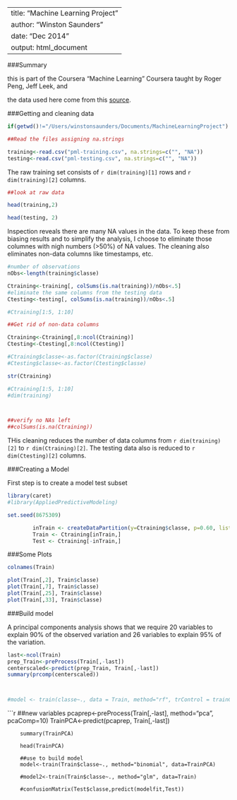 
---
title: "Machine Learning Project"
author: "Winston Saunders"
date: "Dec 2014"
output: html_document
---

###Summary

this is part of the Coursera "Machine Learning" Coursera taught by Roger Peng, Jeff Leek, and 

the data used here come from this [source](http://groupware.les.inf.puc-rio.br/har). 

###Getting and cleaning data

```r

if(getwd()!="/Users/winstonsaunders/Documents/MachineLearningProject") setwd("MachineLearningProject")

##Read the files assigning na.strings

training<-read.csv("pml-training.csv", na.strings=c("", "NA"))
testing<-read.csv("pml-testing.csv", na.strings=c("", "NA"))

```

The raw training set consists of `r dim(training)[1]` rows and `r dim(training)[2]` columns.

```r

##look at raw data

head(training,2)

head(testing, 2)

```

Inspection reveals there are many NA values in the data. To keep these from biasing results and to simplify the analysis, I choose to eliminate those columnes with nigh numbers (>50%) of NA values. The cleaning also eliminates non-data columns like timestamps, etc.

```r
#number of observations
nObs<-length(training$classe)
```



```r

Ctraining<-training[, colSums(is.na(training))/nObs<.5]
#eliminate the same columns from the testing data 
Ctesting<-testing[, colSums(is.na(training))/nObs<.5] 

#Ctraining[1:5, 1:10]

##Get rid of non-data columns

Ctraining<-Ctraining[,8:ncol(Ctraining)]
Ctesting<-Ctesting[,8:ncol(Ctesting)]

#Ctraining$classe<-as.factor(Ctraining$classe)
#Ctesting$classe<-as.factor(Ctesting$classe)

str(Ctraining)

#Ctraining[1:5, 1:10]
#dim(training)



##verify no NAs left
##colSums(is.na(Ctraining))

```

THis cleaning reduces the number of data columns from `r dim(training)[2]` to `r dim(Ctraining)[2]`. The testing data also is reduced to `r dim(Ctesting)[2]` columns.

###Creating a Model

First step is to create a model test subset

```r
library(caret)
#library(AppliedPredictiveModeling)

set.seed(8675309)

        inTrain <- createDataPartition(y=Ctraining$classe, p=0.60, list=FALSE) 
        Train <- Ctraining[inTrain,] 
        Test <- Ctraining[-inTrain,]

```


###Some Plots

```r

colnames(Train)

plot(Train[,2], Train$classe)
plot(Train[,7], Train$classe)
plot(Train[,25], Train$classe)
plot(Train[,33], Train$classe)


```

###Build model

A principal components analysis shows that we require 20 variables to explain 90% of the observed variation and 26 variables to explain 95% of the variation. 


```r

last<-ncol(Train)
prep_Train<-preProcess(Train[,-last])
centerscaled<-predict(prep_Train, Train[,-last])
summary(prcomp(centerscaled))



#model <- train(classe~., data = Train, method="rf", trControl = trainControl(method = "cv", number = 4, allowParallel = TRUE,verboseIter = TRUE))


```


```r
        ##new variables
        pcaprep<-preProcess(Train[,-last], method="pca", pcaComp=10)
        TrainPCA<-predict(pcaprep, Train[,-last])

        summary(TrainPCA)

        head(TrainPCA)

        ##use to build model
        model<-train(Train$classe~., method="binomial", data=TrainPCA)

        #model2<-train(Train$classe~., method="glm", data=Train)

        #confusionMatrix(Test$classe,predict(modelfit,Test))
